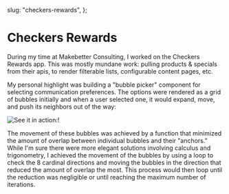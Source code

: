 
  slug: "checkers-rewards",
};

# Checkers Rewards

During my time at Makebetter Consulting, I worked on the Checkers Rewards app. This was mostly mundane work: pulling products & specials from their apis, to render filterable lists, configurable content pages, etc.

My personal highlight was building a "bubble picker" component for selecting communication preferences. The options were rendered as a grid of bubbles initially and when a user selected one, it would expand, move, and push its neighbors out of the way:

![See it in action:!](/img/bubbles.gif "Bubble Picker")

The movement of these bubbles was achieved by a function that minimized the amount of overlap between individual bubbles and their "anchors." While I'm sure there were more elegant solutions involving calculus and trigonometry, I achieved the movement of the bubbles by using a loop to check the 8 cardinal directions and moving the bubbles in the direction that reduced the amount of overlap the most. This process would then loop until the reduction was negligible or until reaching the maximum number of iterations.

